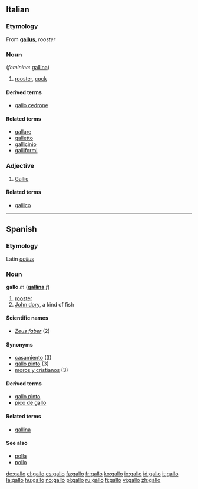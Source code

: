 {{see|Gallo}}
==Italian==

===Etymology===
From {{L.}} '''[[gallus]]''', ''rooster''

===Noun===
{{it-noun|gall|m|o|i}} (''feminine'': [[gallina]])

# [[rooster]], [[cock]]

====Derived terms====
*[[gallo cedrone]]
====Related terms====
*[[gallare]]
*[[galletto]]
*[[gallicinio]]
*[[galliformi]]

===Adjective===
{{it-adj|gall}}

# [[Gallic]]

====Related terms====
*[[gallico]]

----

==Spanish==

===Etymology===
Latin ''[[gallus]]''

===Noun===
'''gallo''' ''m''  ('''[[gallina]]''' ''f'')

# [[rooster]]
# [[John dory]], a kind of fish

====Scientific names====
*''[[Zeus faber]]'' (2)

====Synonyms====
*[[casamiento]] (3)
*[[gallo pinto]] (3)
*[[moros y cristianos]] (3)

====Derived terms====
*[[gallo pinto]] {{m}}
*[[pico de gallo]] {{m}}

====Related terms====
*[[gallina]] {{f}}

====See also====
*[[polla]] {{f}}
*[[pollo]] {{m}}

[[de:gallo]]
[[el:gallo]]
[[es:gallo]]
[[fa:gallo]]
[[fr:gallo]]
[[ko:gallo]]
[[io:gallo]]
[[id:gallo]]
[[it:gallo]]
[[la:gallo]]
[[hu:gallo]]
[[no:gallo]]
[[pl:gallo]]
[[ru:gallo]]
[[fi:gallo]]
[[vi:gallo]]
[[zh:gallo]]